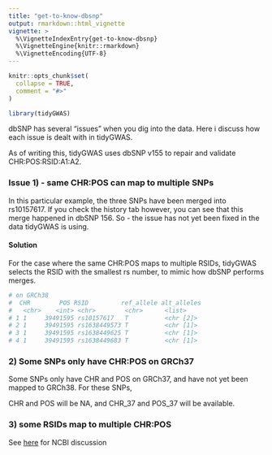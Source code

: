 ```yaml
---
title: "get-to-know-dbsnp"
output: rmarkdown::html_vignette
vignette: >
  %\VignetteIndexEntry{get-to-know-dbsnp}
  %\VignetteEngine{knitr::rmarkdown}
  %\VignetteEncoding{UTF-8}
---
```


```r
knitr::opts_chunk$set(
  collapse = TRUE,
  comment = "#>"
)
```

```r
library(tidyGWAS)
```


dbSNP has several "issues" when you dig into the data. Here i discuss
how each issue is dealt with in tidyGWAS.

As of writing this, tidyGWAS uses dbSNP v155 to repair and validate
CHR:POS:RSID:A1:A2.

### Issue 1) - same CHR:POS can map to multiple SNPs

In this particular example, the three SNPs have been merged into
rs10157617. If you check the history tab however, you can see that this
merge happened in dbSNP 156. So - the issue has not yet been fixed in
the data tidyGWAS is using.

#### Solution

For the case where the same CHR:POS maps to multiple RSIDs, tidyGWAS
selects the RSID with the smallest rs number, to mimic how dbSNP
performs merges.

```r
# on GRCh38
#  CHR        POS RSID         ref_allele alt_alleles
#   <chr>    <int> <chr>        <chr>      <list>     
# 1 1     39491595 rs10157617   T          <chr [2]>  
# 2 1     39491595 rs1638449573 T          <chr [1]>  
# 3 1     39491595 rs1638449625 T          <chr [1]>  
# 4 1     39491595 rs1638449683 T          <chr [1]>  

```

### 2) Some SNPs only have CHR:POS on GRCh37

Some SNPs only have CHR and POS on GRCh37, and have not yet been mapped
to GRCh38. For these SNPs,

CHR and POS will be NA, and CHR_37 and POS_37 will be available.

### 3) some RSIDs map to multiple CHR:POS

See [here](https://www.ncbi.nlm.nih.gov/snp/docs/rs_multi_mapping/) for
NCBI discussion
